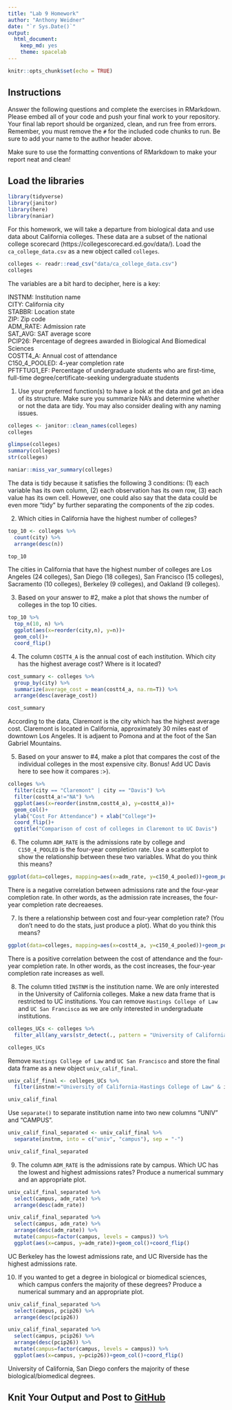 ```yaml
---
title: "Lab 9 Homework"
author: "Anthony Weidner"
date: "`r Sys.Date()`"
output:
  html_document: 
    keep_md: yes
    theme: spacelab
---
```


```r
knitr::opts_chunk$set(echo = TRUE)
```

## Instructions
Answer the following questions and complete the exercises in RMarkdown. Please embed all of your code and push your final work to your repository. Your final lab report should be organized, clean, and run free from errors. Remember, you must remove the `#` for the included code chunks to run. Be sure to add your name to the author header above.  

Make sure to use the formatting conventions of RMarkdown to make your report neat and clean!  

## Load the libraries
```r
library(tidyverse)
library(janitor)
library(here)
library(naniar)
``` 

For this homework, we will take a departure from biological data and use data about California colleges. These data are a subset of the national college scorecard (https://collegescorecard.ed.gov/data/). Load the `ca_college_data.csv` as a new object called `colleges`.
```r
colleges <- readr::read_csv("data/ca_college_data.csv")
colleges
```

The variables are a bit hard to decipher, here is a key:  

INSTNM: Institution name  
CITY: California city  
STABBR: Location state  
ZIP: Zip code  
ADM_RATE: Admission rate  
SAT_AVG: SAT average score  
PCIP26: Percentage of degrees awarded in Biological And Biomedical Sciences  
COSTT4_A: Annual cost of attendance  
C150_4_POOLED: 4-year completion rate  
PFTFTUG1_EF: Percentage of undergraduate students who are first-time, full-time degree/certificate-seeking undergraduate students  

1. Use your preferred function(s) to have a look at the data and get an idea of its structure. Make sure you summarize NA's and determine whether or not the data are tidy. You may also consider dealing with any naming issues.



```r
colleges <- janitor::clean_names(colleges)
colleges
```


```r
glimpse(colleges)
summary(colleges)
str(colleges)
```




```r
naniar::miss_var_summary(colleges)
```

The data is tidy because it satisfies the following 3 conditions: (1) each variable has its own column, (2) each observation has its own row, (3) each value has its own cell. However, one could also say that the data could be even more "tidy" by further separating the components of the zip codes. 


2. Which cities in California have the highest number of colleges?
```r
top_10 <- colleges %>%
  count(city) %>%
  arrange(desc(n))

top_10
```

The cities in California that have the highest number of colleges are Los Angeles (24 colleges), San Diego (18 colleges), San Francisco (15 colleges), Sacramento (10 colleges), Berkeley (9 colleges), and Oakland (9 colleges).

3. Based on your answer to #2, make a plot that shows the number of colleges in the top 10 cities.
```r
top_10 %>% 
  top_n(10, n) %>% 
  ggplot(aes(x=reorder(city,n), y=n))+
  geom_col()+
  coord_flip()
```

4. The column `COSTT4_A` is the annual cost of each institution. Which city has the highest average cost? Where is it located?
```r
cost_summary <- colleges %>%
  group_by(city) %>%
  summarize(average_cost = mean(costt4_a, na.rm=T)) %>%
  arrange(desc(average_cost))

cost_summary
```

According to the data, Claremont is the city which has the highest average cost. Claremont is located in California, approximately 30 miles east of downtown Los Angeles. It is adjaent to Pomona and at the foot of the San Gabriel Mountains. 

5. Based on your answer to #4, make a plot that compares the cost of the individual colleges in the most expensive city. Bonus! Add UC Davis here to see how it compares :>).
```r
colleges %>%
  filter(city == "Claremont" | city == "Davis") %>%
  filter(costt4_a!="NA") %>%
  ggplot(aes(x=reorder(instnm,costt4_a), y=costt4_a))+
  geom_col()+
  ylab("Cost For Attendance") + xlab("College")+
  coord_flip()+
  ggtitle("Comparison of cost of colleges in Claremont to UC Davis")
```

6. The column `ADM_RATE` is the admissions rate by college and `C150_4_POOLED` is the four-year completion rate. Use a scatterplot to show the relationship between these two variables. What do you think this means?
```r
ggplot(data=colleges, mapping=aes(x=adm_rate, y=c150_4_pooled))+geom_point(na.rm=T)+geom_smooth(method=lm,se=T,na.rm=T)
```

There is a negative correlation between admissions rate and the four-year completion rate. In other words, as the admission rate increases, the four-year completion rate decreaeses. 

7. Is there a relationship between cost and four-year completion rate? (You don't need to do the stats, just produce a plot). What do you think this means?
```r
ggplot(data=colleges, mapping=aes(x=costt4_a, y=c150_4_pooled))+geom_point(na.rm=T)+geom_smooth(method=lm,se=T,na.rm=T)
```

There is a positive correlation between the cost of attendance and the four-year completion rate. In other words, as the cost increases, the four-year completion rate increases as well.

8. The column titled `INSTNM` is the institution name. We are only interested in the University of California colleges. Make a new data frame that is restricted to UC institutions. You can remove `Hastings College of Law` and `UC San Francisco` as we are only interested in undergraduate institutions.
```r
colleges_UCs <- colleges %>%
  filter_all(any_vars(str_detect(., pattern = "University of California")))

colleges_UCs
```

Remove `Hastings College of Law` and `UC San Francisco` and store the final data frame as a new object `univ_calif_final`.
```r
univ_calif_final <- colleges_UCs %>%
  filter(instnm!="University of California-Hastings College of Law" & instnm!="University of California-San Francisco")

univ_calif_final
```

Use `separate()` to separate institution name into two new columns "UNIV" and "CAMPUS".
```r
univ_calif_final_separated <- univ_calif_final %>% 
  separate(instnm, into = c("univ", "campus"), sep = "-") 

univ_calif_final_separated
```

9. The column `ADM_RATE` is the admissions rate by campus. Which UC has the lowest and highest admissions rates? Produce a numerical summary and an appropriate plot.
```r
univ_calif_final_separated %>% 
  select(campus, adm_rate) %>% 
  arrange(desc(adm_rate))
```

```r
univ_calif_final_separated %>% 
  select(campus, adm_rate) %>% 
  arrange(desc(adm_rate)) %>% 
  mutate(campus=factor(campus, levels = campus)) %>% 
  ggplot(aes(x=campus, y=adm_rate))+geom_col()+coord_flip()
```

UC Berkeley has the lowest admissions rate, and UC Riverside has the highest admissions rate. 

10. If you wanted to get a degree in biological or biomedical sciences, which campus confers the majority of these degrees? Produce a numerical summary and an appropriate plot.
```r
univ_calif_final_separated %>% 
  select(campus, pcip26) %>% 
  arrange(desc(pcip26))
```

```r
univ_calif_final_separated %>% 
  select(campus, pcip26) %>% 
  arrange(desc(pcip26)) %>% 
  mutate(campus=factor(campus, levels = campus)) %>% 
  ggplot(aes(x=campus, y=pcip26))+geom_col()+coord_flip()
```

University of California, San Diego confers the majority of these biological/biomedical degrees. 

## Knit Your Output and Post to [GitHub](https://github.com/FRS417-DataScienceBiologists)